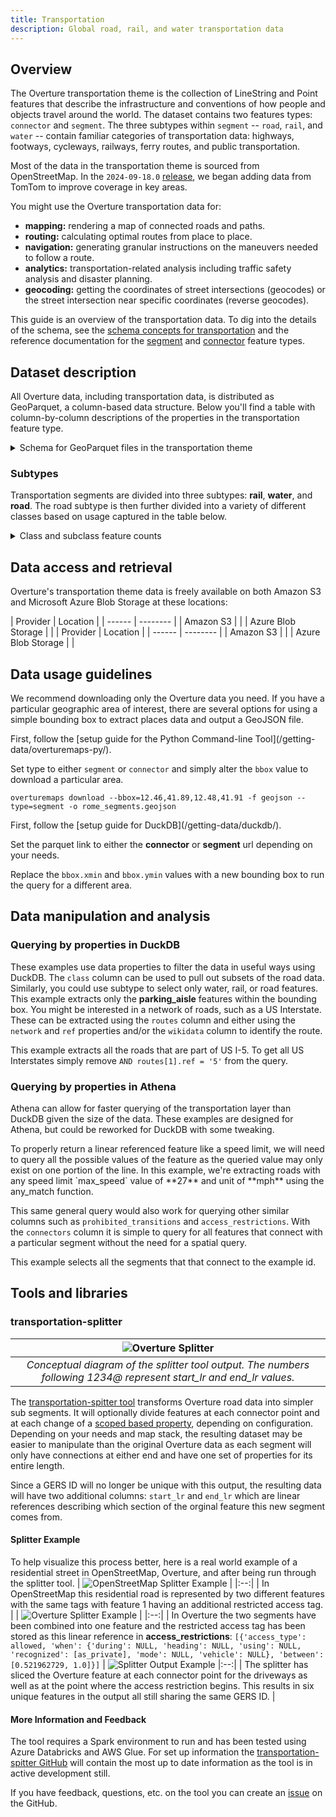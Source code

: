 ```yaml
---
title: Transportation
description: Global road, rail, and water transportation data
---
```



## Overview


The Overture transportation theme is the collection of LineString and Point features that describe the infrastructure and conventions of how people and objects travel around the world. The dataset contains two features types: `connector` and `segment`. The three subtypes within `segment` -- `road`, `rail`, and `water` -- contain familiar categories of transportation data: highways, footways, cycleways, railways, ferry routes, and public transportation. 

Most of the data in the transportation theme is sourced from OpenStreetMap. In the `2024-09-18.0` [release](/release), we began adding data from TomTom to improve coverage in key areas. 

You might use the Overture transportation data for:

- **mapping:** rendering a map of connected roads and paths.
- **routing:** calculating optimal routes from place to place.
- **navigation:** generating granular instructions on the maneuvers needed to
 follow a route.
- **analytics:** transportation-related analysis including traffic safety
 analysis and disaster planning.
- **geocoding:** getting the coordinates of street intersections (geocodes) or
 the street intersection near specific coordinates (reverse geocodes).

This guide is an overview of the transportation data. To dig into the details of the schema, see the [schema concepts for transportation](/schema/concepts/by-theme/transportation) and the reference documentation for the [segment](/schema/reference/transportation/segment) and [connector](/schema/reference/transportation/connector) feature types. 

## Dataset description

All Overture data, including transportation data, is distributed as GeoParquet, a column-based data structure. Below you'll find a table with column-by-column descriptions of the properties in the transportation feature type.

<details>
 <summary>Schema for GeoParquet files in the transportation theme</summary>
<div>
<Tabs>
<TabItem value="segment" label="segment" default>
| column_name | column_type | Description |
|---|---|---|
| id | VARCHAR | A feature ID. This may be an ID associated with the Global Entity Reference System (GERS) if—and-only-if the feature represents an entity that is part of GERS. |
| geometry | WKB | The line representation of the segment's location. Segment's geometry which MUST be a LineSting as defined by GeoJSON schema. |
| bbox | STRUCT | Area defined by two longitudes and two latitudes: latitude is a decimal number between -90.0 and 90.0; longitude is a decimal number between -180.0 and 180.0. |
| version | INTEGER | Version number of the feature, incremented in each Overture release where the geometry or attributes of this feature changed. |
| sources | STRUCT[] | The array of source information for the properties of a given feature, with each entry being a source object which lists the property in JSON Pointer notation and the dataset that specific value came from. All features must have a root level source which is the default source if a specific property's source is not specified. |
| subtype | VARCHAR | The broad category of transportation segment. |
| class | VARCHAR | Captures the kind of road and its position in the road network hierarchy. |
| subclass | VARCHAR | Specifies the usage of a length of road. |
| subclass_rules | STRUCT[] | Defines the portion of a road that the subclass applies to. |
| names | STRUCT[] | Properties defining the names of a feature. |
| connectors | STRUCT[] | Array of connector IDs identifying the connectors this segment is physically connected to linearly referenced with their location. Each connector is a possible routing decision point, meaning it defines a place along the segment in which there is possibility to transition to other segments which share the same connector. |
| routes | STRUCT[] | Routes this segment belongs to. |
| access_restrictions | STRUCT[] | Rules governing access to this road segment or lane. |
| level_rules | STRUCT[] | Defines the Z-order, i.e. stacking order, of the road segment. |
| prohibited_transitions | STRUCT[] | Defines where traveling from the segment to another is disallowed for navigation. This covers things situations prohibited turns or a transition from road to bike lane disallowing cars. |
| road_surface | STRUCT[] | Defines the surface material on a road such as paved, asphalt, or unpaved. |
| road_flags | STRUCT[] | Additional properties relevant to roads such as is_bridge or is_under_construction. |
| speed_limits | STRUCT[] | Defines the speed limit of the road segment. |
| width_rules | STRUCT[] | Defines the width of the road segment for rendering. |
| destinations | STRUCT[] | Describes the transitions from one segment to another on the way to a specified location. This data is primarily used for routing. |
</TabItem>
<TabItem value="connector" label="connector" default>
| column_name | column_type | Description |
|---|---|---|
| id | VARCHAR | A feature ID. This may be an ID associated with the Global Entity Reference System (GERS) if—and-only-if the feature represents an entity that is part of GERS. |
| geometry | BLOB | The line representation of the segment's location. Segment's geometry which MUST be a LineSting as defined by GeoJSON schema. |
| bbox | STRUCT | Area defined by two longitudes and two latitudes: latitude is a decimal number between -90.0 and 90.0; longitude is a decimal number between -180.0 and 180.0. |
| version | INTEGER | Version number of the feature, incremented in each Overture release where the geometry or attributes of this feature changed. |
| sources | STRUCT[] | The array of source information for the properties of a given feature, with each entry being a source object which lists the property in JSON Pointer notation and the dataset that specific value came from. All features must have a root level source which is the default source if a specific property's source is not specified. |
</TabItem>
</Tabs>
</div>
</details>

### Subtypes
Transportation segments are divided into three subtypes: **rail**, **water**, and **road**. The road subtype is then further divided into a variety of different classes based on usage captured in the table below.

<details>
 <summary>Class and subclass feature counts</summary>
<div>
<Tabs>
<TabItem value="classes" label="classes" default>
| subtype | class | subclass | Feature count, March 2025 release |
|---|---|---|---|
| rail | | | 1,602,948 |
| road | bridleway | | 97,702 |
| road | cycleway | cycle_crossing | 52,642 |
| road | cycleway | | 1,238,322 |
| road | footway | crosswalk | 2,005,938 |
| road | footway | sidewalk | 3,219,217 |
| road | footway | | 15,234,374 |
| road | living_street | | 3,246,258 |
| road | motorway | link | 637,736 |
| road | motorway | | 433,574 |
| road | path | | 13,110,983 |
| road | pedestrian | | 457,405 |
| road | primary | link | 482,265 |
| road | primary | | 6,613,423 |
| road | residential | | 124,704,423 |
| road | secondary | link | 378,214 |
| road | secondary | | 10,592,515 |
| road | service | alley | 1,622,275 |
| road | service | driveway | 15,932,702 |
| road | service | parking_aisle | 6,156,040 |
| road | service | | 32,306,876 |
| road | steps | | 1,790,044 |
| road | tertiary | link | 290,366 |
| road | tertiary | | 19,498,067 |
| road | track | | 24,646,895 |
| road | trunk | link | 538,466 |
| road | trunk | | 3,376,124 |
| road | unclassified | | 29,234,595 |
| road | unknown | | 647,474 |
| water | | | 27,801 |

</TabItem>
</Tabs>
</div>
</details>

## Data access and retrieval

Overture's transportation theme data is freely available on both Amazon S3 and Microsoft Azure Blob Storage at these locations:

<Tabs>
<TabItem value="segment_url" label="Segment" default>
| Provider | Location |
| ------ | -------- |
| Amazon S3 | <QueryBuilder query="s3://overturemaps-us-west-2/release/__OVERTURE_RELEASE/theme=transportation/type=segment/*" language="text"></QueryBuilder>|
| Azure Blob Storage | <QueryBuilder query="https://overturemapswestus2.blob.core.windows.net/release/__OVERTURE_RELEASE/theme=transportation/type=segment/*" language="text"></QueryBuilder> |
</TabItem>
<TabItem value="connector_url" label="Connector" default>
| Provider | Location |
| ------ | -------- |
| Amazon S3 | <QueryBuilder query="s3://overturemaps-us-west-2/release/__OVERTURE_RELEASE/theme=transportation/type=connector/*" language="text"></QueryBuilder>|
| Azure Blob Storage | <QueryBuilder query="https://overturemapswestus2.blob.core.windows.net/release/__OVERTURE_RELEASE/theme=transportation/type=connector/*" language="text"></QueryBuilder> |
</TabItem>
</Tabs>

## Data usage guidelines

We recommend downloading only the Overture data you need. If you have a particular geographic area of interest, there are several options for using a simple bounding box to extract places data and output a GeoJSON file.

<Tabs>
<TabItem value="Python Command-line Tool" label="Python Command-line Tool" default>
First, follow the [setup guide for the Python Command-line Tool](/getting-data/overturemaps-py/).

Set type to either `segment` or `connector` and simply alter the `bbox` value to download a particular area.
```
overturemaps download --bbox=12.46,41.89,12.48,41.91 -f geojson --type=segment -o rome_segments.geojson
``` 
</TabItem>
<TabItem value="DuckDB" label="DuckDB" default>
First, follow the [setup guide for DuckDB](/getting-data/duckdb/).

Set the parquet link to either the **connector** or **segment** url depending on your needs.

Replace the `bbox.xmin` and `bbox.ymin` values with a new bounding box to run the query for a different area.
<QueryBuilder query={SegmentBBOX}></QueryBuilder>
</TabItem>
</Tabs>

## Data manipulation and analysis

### Querying by properties in DuckDB

These examples use data properties to filter the data in useful ways using DuckDB.
<Tabs>
<TabItem value="Query by class" label="Query by class" default>
The `class` column can be used to pull out subsets of the road data. Similarly, you could use subtype to select only water, rail, or road features. This example extracts only the **parking_aisle** features within the bounding box.
<QueryBuilder query={ParkingAisles}></QueryBuilder>
</TabItem>
<TabItem value="Query by routes" label="Query by routes" default>
You might be interested in a network of roads, such as a US Interstate. These can be extracted using the `routes` column and either using the `network` and `ref` properties and/or the `wikidata` column to identify the route.

This example extracts all the roads that are part of US I-5. To get all US Interstates simply remove `AND routes[1].ref = '5'` from the query.
<QueryBuilder query={Routes}></QueryBuilder>
</TabItem>
</Tabs>

### Querying by properties in Athena
Athena can allow for faster querying of the transportation layer than DuckDB given the size of the data. These examples are designed for Athena, but could be reworked for DuckDB with some tweaking.

<Tabs>
<TabItem value="Query by speed limit" label="Query by speed limit" default>
To properly return a linear referenced feature like a speed limit, we will need to query all the possible values of the feature as the queried value may only exist on one portion of the line. In this example, we're extracting roads with any speed limit `max_speed` value of **27** and unit of **mph** using the any_match function.

This same general query would also work for querying other similar columns such as `prohibited_transitions` and `access_restrictions`.
<QueryBuilder query={SpeedLimits}></QueryBuilder>
</TabItem>
<TabItem value="Select connecting segments" label="Select connecting segments" default>
With the `connectors` column it is simple to query for all features that connect with a particular segment without the need for a spatial query.

This example selects all the segments that that connect to the example id.
<QueryBuilder query={ConnectingSegments}></QueryBuilder>
</TabItem>
</Tabs>


## Tools and libraries

### transportation-splitter

| ![Overture Splitter](/img/transportation/splitter_concept.svg) | 
|:--:| 
| *Conceptual diagram of the splitter tool output. The numbers following 1234@ represent start_lr and end_lr values.* | 

The [transportation-spitter tool](https://github.com/OvertureMaps/transportation-splitter) transforms Overture road data into simpler sub segments. It will optionally divide features at each connector point and at each change of a [scoped based property](/schema/concepts/scoping-rules/), depending on configuration. Depending on your needs and map stack, the resulting dataset may be easier to manipulate than the original Overture data as each segment will only have connections at either end and have one set of properties for its entire length.

Since a GERS ID will no longer be unique with this output, the resulting data will have two additional columns: `start_lr` and `end_lr` which are linear references describing which section of the orginal feature this new segment comes from.

#### Splitter Example
To help visualize this process better, here is a real world example of a residential street in OpenStreetMap, Overture, and after being run through the splitter tool.
<Tabs>
<TabItem value="OpenStreetMap" label="OpenStreetMap" default>
| ![OpenStreetMap Splitter Example](/img/transportation/splitter_osm.png) |
|:--:| 
| In OpenStreetMap this residential road is represented by two different features with the same tags with feature 1 having an additional restricted access tag. |
</TabItem>
<TabItem value="Overture" label="Overture" default>
| ![Overture Splitter Example](/img/transportation/splitter_overture.png) |
|:--:| 
| In Overture the two segments have been combined into one feature and the restricted access tag has been stored as this linear reference in **access_restrictions**: 
`[{'access_type': allowed, 'when': {'during': NULL, 'heading': NULL, 'using': NULL, 'recognized': [as_private], 'mode': NULL, 'vehicle': NULL}, 'between': [0.521962729, 1.0]}]` | 
</TabItem>
<TabItem value="Transportation Splitter" label="Transportation Splitter" default>
![Splitter Output Example](/img/transportation/splitter_output.png)
|:--:| 
| The splitter has sliced the Overture feature at each connector point for the driveways as well as at the point where the access restriction begins. This results in six unique features in the output all still sharing the same GERS ID. |
</TabItem>
</Tabs>

#### More Information and Feedback

The tool requires a Spark environment to run and has been tested using Azure Databricks and AWS Glue. For set up information the [transportation-spitter GitHub](https://github.com/OvertureMaps/transportation-splitter) will contain the most up to date information as the tool is in active development still.

If you have feedback, questions, etc. on the tool you can create an [issue](https://github.com/OvertureMaps/transportation-splitter/issues) on the GitHub.


